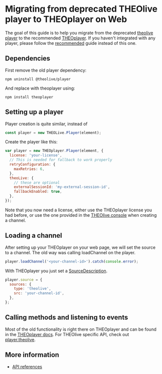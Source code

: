 # Migrating from deprecated THEOlive player to THEOplayer on Web

The goal of this guide is to help you migrate from the deprecated [theolive player](https://www.npmjs.com/package/@theolive/player)
to the recommended [THEOplayer](https://www.npmjs.com/package/theoplayer). If you haven't integrated with any player,
please follow the [recommended](00-getting-started.mdx) guide instead of this one.

## Dependencies

First remove the old player dependency:

```
npm uninstall @theolive/player
```

And replace with theoplayer using:

```
npm install theoplayer
```

## Setting up a player

Player creation is quite similar, instead of

```javascript
const player = new THEOLive.Player(element);
```

Create the player like this:

```javascript
var player = new THEOplayer.Player(element, {
  license: 'your-license',
  // This is needed for fallback to work properly
  retryConfiguration: {
    maxRetries: 6,
  },
  theoLive: {
    // these are optional
    externalSessionId: 'my-external-session-id',
    fallbackEnabled: true,
  },
});
```

Note that you now need a license, either use the THEOplayer license you had before, or use the one provided in the
[THEOlive console](https://console.theo.live) when creating a channel.

## Loading a channel

After setting up your THEOplayer on your web page, we will set the source to a channel. The old way was calling loadChannel
on the player.

```javascript
player.loadChannel('<your-channel-id>').catch(console.error);
```

With THEOplayer you just set a [SourceDescription](pathname:///theoplayer/v8/api-reference/web/interfaces/TheoLiveSource.html).

```javascript
player.source = {
  sources: {
    type: 'theolive',
    src: 'your-channel-id',
  },
};
```

## Calling methods and listening to events

Most of the old functionality is right there on THEOplayer and can be found in the [THEOplayer docs](pathname:///theoplayer/v8/api-reference/web/classes/ChromelessPlayer.html). For THEOlive specific
API, check out [player.theolive](pathname:///theoplayer/v8/api-reference/web/interfaces/TheoLiveApi.html).

## More information

- [API references](pathname:///theoplayer/v8/api-reference/web/interfaces/TheoLiveSource.html)
